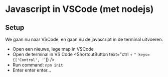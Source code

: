 
# Javascript in VSCode (met nodejs)

## Setup

We gaan nu naar VSCode, en gaan nu de javascript in de terminal uitvoeren.

- Open een nieuwe, lege map in VSCode
- Open de terminal in VS Code <ShortcutButton text="ctrl + `" keys={['Control', '`']} />
- Run command: <code className="cmd">npm init</code>
- Enter enter enter...
